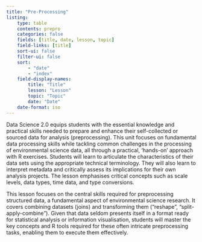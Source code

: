 ```yaml
---
title: "Pre-Processing"
listing:
    type: table
    contents: prepro
    categories: false
    fields: [title, date, lesson, topic]
    field-links: [title]
    sort-ui: false
    filter-ui: false
    sort:
        - "date"
        - "index"
    field-display-names:
        title: "Title"
        lesson: "Lesson"
        topic: "Topic"
        date: "Date"
    date-format: iso
---
```


Data Science 2.0 equips students with the essential knowledge and practical skills needed to prepare and enhance their self-collected or sourced data for analysis (preprocessing). This unit focuses on fundamental data processing skills while tackling common challenges in the processing of environmental science data, all through a practical, 'hands-on' approach with R exercises. Students will learn to articulate the characteristics of their data sets using the appropriate technical terminology. They will also learn to interpret metadata and critically assess its implications for their own analysis projects. The lesson emphasises critical concepts such as scale levels, data types, time data, and type conversions.

This lesson focuses on the central skills required for preprocessing structured data, a fundamental aspect of environmental science research. It covers combining datasets (joins) and transforming them ("reshape", "split-apply-combine"). Given that data seldom presents itself in a format ready for statistical analysis or information visualisation, students will master the key concepts and R tools required for these often intricate preprocessing tasks, enabling them to execute them effectively.

